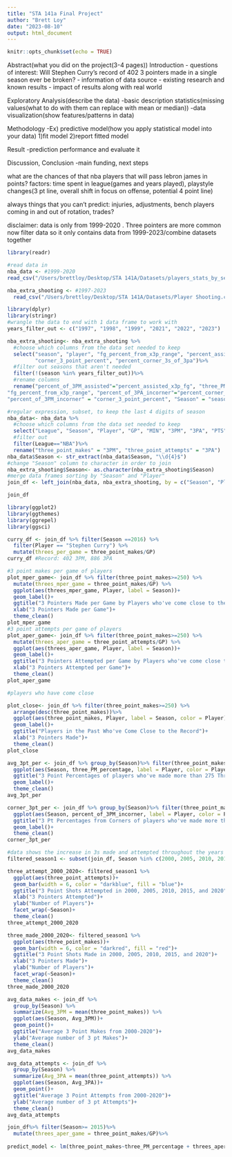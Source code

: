 ```yaml
---
title: "STA 141a Final Project"
author: "Brett Loy"
date: "2023-08-10"
output: html_document
---
```


```r
knitr::opts_chunk$set(echo = TRUE)
```

Abstract(what you did on the project(3-4 pages))
Introduction
- questions of interest:
Will Stephen Curry's record of 402 3 pointers made in a single season ever be broken?
- information of data source
- existing research and known results
- impact of results along with real world

Exploratory Analysis(describe the data)
-basic description statistics(missing values(what to do with them can replace with mean or median))
-data visualization(show features/patterns in data)

Methodology
-Ex) predictive model(how you apply statistical model into your data)
  1)fit model
  2)report fitted model
 
Result
-prediction performance and evaluate it

Discussion, Conclusion
-main funding, next steps


what are the chances of that nba players that will pass lebron james in points?
factors: time spent in league(games and years played), playstyle changes(3 pt line, overall shift in focus on offense, potential 4 point line)

always things that you can't predict: injuries, adjustments, bench players coming in and out of rotation,
trades?

disclaimer: data is only from 1999-2020 . Three pointers are more common now
filter data so it only contains data from 1999-2023/combine datasets together
```r
library(readr)

#read data in
nba_data <- #1999-2020
read_csv("/Users/brettloy/Desktop/STA 141A/Datasets/players_stats_by_season_full_details.csv")

nba_extra_shooting <- #1997-2023
  read_csv("/Users/brettloy/Desktop/STA 141A/Datasets/Player Shooting.csv")
```


```r
library(dplyr)
library(stringr)
#wrangle the data to end with 1 data frame to work with
years_filter_out <- c("1997", "1998", "1999", "2021", "2022", "2023")

nba_extra_shooting<- nba_extra_shooting %>% 
  #choose which columns from the data set needed to keep
  select("season", "player", "fg_percent_from_x3p_range", "percent_assisted_x3p_fg",
         "corner_3_point_percent", "percent_corner_3s_of_3pa")%>%
  #filter out seasons that aren't needed
  filter(!(season %in% years_filter_out))%>%
  #rename columns
  rename("percent_of_3PM_assisted"="percent_assisted_x3p_fg", "three_PM_percentage"=
"fg_percent_from_x3p_range", "percent_of_3PA_incorner"="percent_corner_3s_of_3pa", 
"percent_of_3PM_incorner" = "corner_3_point_percent", "Season" = "season", "Player"="player")

#regular expression, subset, to keep the last 4 digits of season
nba_data<- nba_data %>%
  #choose which columns from the data set needed to keep
  select("League", "Season", "Player", "GP", "MIN", "3PM", "3PA", "PTS" ) %>%
  #filter out 
  filter(League=="NBA")%>%
  rename("three_point_makes" = "3PM", "three_point_attempts" = "3PA")
nba_data$Season <- str_extract(nba_data$Season, "\\d{4}$")
#change "Season" column to character in order to join
nba_extra_shooting$Season<- as.character(nba_extra_shooting$Season)
#merge data frames sorting by "Season" and "Player"
join_df <- left_join(nba_data, nba_extra_shooting, by = c("Season", "Player"))

join_df
```

```r
library(ggplot2) 
library(ggthemes)
library(ggrepel)
library(ggsci)

curry_df <- join_df %>% filter(Season ==2016) %>% 
  filter(Player == "Stephen Curry") %>%
  mutate(threes_per_game = three_point_makes/GP)
curry_df #Record: 402 3PM, 886 3PA
```


```r
#3 point makes per game of players
plot_mper_game<- join_df %>% filter(three_point_makes>=250) %>%
  mutate(threes_mper_game = three_point_makes/GP) %>%
  ggplot(aes(threes_mper_game, Player, label = Season))+
  geom_label()+
  ggtitle("3 Pointers Made per Game by Players who've come close to the record")+
  xlab("3 Pointers Made per Game")+
  theme_clean()
plot_mper_game
#3 point attempts per game of players
plot_aper_game<- join_df %>% filter(three_point_makes>=250) %>%
  mutate(threes_aper_game = three_point_attempts/GP) %>%
  ggplot(aes(threes_aper_game, Player, label = Season))+
  geom_label()+
  ggtitle("3 Pointers Attempted per Game by Players who've come close to the record")+
  xlab("3 Pointers Attempted per Game")+
  theme_clean()
plot_aper_game
```


```r
#players who have come close

plot_close<- join_df %>% filter(three_point_makes>=250) %>%
  arrange(desc(three_point_makes))%>%
  ggplot(aes(three_point_makes, Player, label = Season, color = Player))+
  geom_label()+
  ggtitle("Players in the Past Who've Come Close to the Record")+
  xlab("3 Pointers Made")+
  theme_clean()
plot_close

avg_3pt_per <- join_df %>% group_by(Season)%>% filter(three_point_makes>=275)%>%
  ggplot(aes(Season, three_PM_percentage, label = Player, color = Player))+
  ggtitle("3 Point Percentages of players who've made more than 275 Threes")+
  geom_label()+
  theme_clean()
avg_3pt_per

corner_3pt_per <- join_df %>% group_by(Season)%>% filter(three_point_makes>=270)%>%
  ggplot(aes(Season, percent_of_3PM_incorner, label = Player, color = Player))+
  ggtitle("3 Pt Percentages from Corners of players who've made more than 270 Threes")+
  geom_label()+
  theme_clean()
corner_3pt_per
```


```r
#data shows the increase in 3s made and attempted throughout the years
filtered_season1 <- subset(join_df, Season %in% c(2000, 2005, 2010, 2015, 2020))

three_attempt_2000_2020<- filtered_season1 %>% 
  ggplot(aes(three_point_attempts))+
  geom_bar(width = 6, color = "darkblue", fill = "blue")+
  ggtitle("3 Point Shots Attempted in 2000, 2005, 2010, 2015, and 2020")+
  xlab("3 Pointers Attempted")+
  ylab("Number of Players")+
  facet_wrap(~Season)+
  theme_clean()
three_attempt_2000_2020

three_made_2000_2020<- filtered_season1 %>% 
  ggplot(aes(three_point_makes))+
  geom_bar(width = 6, color = "darkred", fill = "red")+
  ggtitle("3 Point Shots Made in 2000, 2005, 2010, 2015, and 2020")+
  xlab("3 Pointers Made")+
  ylab("Number of Players")+
  facet_wrap(~Season)+
  theme_clean()
three_made_2000_2020


```


```r
avg_data_makes <- join_df %>%
  group_by(Season) %>%
  summarize(Avg_3PM = mean(three_point_makes)) %>%
  ggplot(aes(Season, Avg_3PM))+
  geom_point()+
  ggtitle("Average 3 Point Makes from 2000-2020")+
  ylab("Average number of 3 pt Makes")+
  theme_clean()
avg_data_makes

avg_data_attempts <- join_df %>%
  group_by(Season) %>%
  summarize(Avg_3PA = mean(three_point_attempts)) %>%
  ggplot(aes(Season, Avg_3PA))+
  geom_point()+
  ggtitle("Average 3 Point Attempts from 2000-2020")+
  ylab("Average number of 3 pt Attempts")+
  theme_clean()
avg_data_attempts

```

```r
join_df%>% filter(Season>= 2015)%>% 
  mutate(threes_aper_game = three_point_makes/GP)%>% 
  
predict_model <- lm(three_point_makes~three_PM_percentage + threes_aper_game, data = join_df )

```

  
  
  
  
  
  
  
  